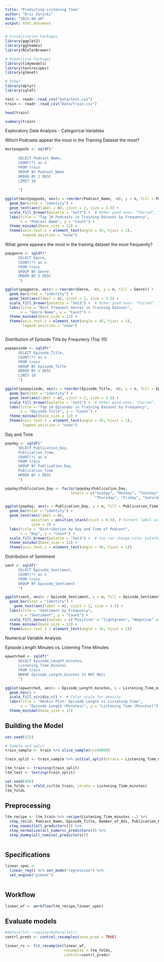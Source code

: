 ```yaml
---
title: "Predicting Listening Time"
author: "Eric Zarycki"
date: "2025-04-10"
output: html_document
---
```


```r
# Visualization Packages
library(ggplot2)
library(ggthemes)
library(RColorBrewer)

# Predictive Packages
library(tidymodels)
library(textrecipes)
library(glmnet)

# Other
library(dplyr)
library(sqldf)

```


```r
test <- readr::read_csv("Data/test.csv")
train <- readr::read_csv("Data/train.csv")
```


```r
head(train)
```

```r
summary(train)
```
Exploratory Data Analysis - Categorical Variables

Which Podcasts appear the most in the Training Dataset the most?
```r

mostpoppods <- sqldf("
  
      SELECT Podcast_Name,
      COUNT(*) as n
      FROM train
      GROUP BY Podcast_Name
      ORDER BY 2 DESC
      LIMIT 10
      
      ")

ggplot(mostpoppods, aes(x = reorder(Podcast_Name, -n), y = n, fill = Podcast_Name)) +
  geom_bar(stat = "identity") +
  geom_text(aes(label = n), vjust = 2, size = 3.5) +
  scale_fill_brewer(palette = "Set3") +  # Other good ones: "Paired", "Dark2", "Pastel1"
  labs(title = "Top 10 Podcasts in Training Dataset by Frequency",
       x = "Podcast Name", y = "Count") +
  theme_minimal(base_size = 12) +
  theme(axis.text.x = element_text(angle = 45, hjust = 1),
        legend.position = "none")

```
What genre appears the most in the training dataset the most frequently?

```r

popgenre <- sqldf("
      SELECT Genre,
      COUNT(*) as n
      FROM train
      GROUP BY Genre
      ORDER BY 2 DESC
      ")

ggplot(popgenre, aes(x = reorder(Genre, -n), y = n, fill = Genre)) +
  geom_bar(stat = "identity") +
  geom_text(aes(label = n), vjust = 2, size = 3.5) +
  scale_fill_brewer(palette = "Set3") +  # Other good ones: "Paired", "Dark2", "Pastel1"
  labs(title = "Most Frequent Genres in Training Dataset",
       x = "Genre Name", y = "Count") +
  theme_minimal(base_size = 12) +
  theme(axis.text.x = element_text(angle = 45, hjust = 1),
        legend.position = "none")



```
Distribution of Episode Title by Frequnecy (Top 10)

```r
popepisode <- sqldf("
      SELECT Episode_Title,
      COUNT(*) as n
      FROM train
      GROUP BY Episode_Title
      ORDER BY n DESC
      LIMIT 10
      ")

ggplot(popepisode, aes(x = reorder(Episode_Title, -n), y = n, fill = Episode_Title)) +
  geom_bar(stat = "identity") +
  geom_text(aes(label = n), vjust = 2, size = 3.5) +
  scale_fill_brewer(palette = "Set3") +  # Other good ones: "Paired", "Dark2", "Pastel1"
  labs(title = "Top 10 Episodes in Training Dataset by Frequency",
       x = "Episode Title", y = "Count") +
  theme_minimal(base_size = 12) +
  theme(axis.text.x = element_text(angle = 45, hjust = 1),
        legend.position = "none")
```




Day and Time
```r
popday <- sqldf("
      SELECT Publication_Day,
      Publication_Time,
      COUNT(*) as n
      FROM train
      GROUP BY Publication_Day,
      Publication_Time
      ORDER BY n DESC
      ")

popday$Publication_Day <- factor(popday$Publication_Day, 
                              levels = c("Sunday", "Monday", "Tuesday", "Wednesday", 
                                         "Thursday", "Friday", "Saturday"))

ggplot(popday, aes(x = Publication_Day, y = n, fill = Publication_Time)) +
  geom_bar(stat = "identity") +
  geom_text(aes(label = n), 
            position = position_stack(vjust = 0.5), # Centers label within each segment
            size = 3) +
  labs(title = "Distribution by Day and Time of Podcast",
       x = "Day", y = "Count") +
  scale_fill_brewer(palette = "Set3") +  # You can change color palette here
  theme_minimal(base_size = 12) +
  theme(axis.text.x = element_text(angle = 45, hjust = 1))

```
Distribution of Sentiment 

```r
sent <- sqldf("
      SELECT Episode_Sentiment,
      COUNT(*) as n
      FROM train
      GROUP BY Episode_Sentiment
      ")

ggplot(sent, aes(x = Episode_Sentiment, y = n, fill = Episode_Sentiment)) +
  geom_bar(stat = "identity") +
    geom_text(aes(label = n), vjust = 2, size = 3.5) +
  labs(title = "Sentiment by Frequency",
       x = "Sentiment", y = "Count") +
  scale_fill_manual(values = c("Positive" = "lightgreen", "Negative" = "red", "Neutral" = "gray")) +  # You can choose a different palette here
  theme_minimal(base_size = 12) +
  theme(axis.text.x = element_text(angle = 45, hjust = 1))
```
Numerical Variable Analysis

Episode Length Minutes vs. Listening Time Minutes

```r

epwatched <- sqldf("
      SELECT Episode_Length_minutes,
      Listening_Time_minutes
      FROM train
      WHERE Episode_Length_minutes IS NOT NULL
      ")

ggplot(epwatched, aes(x = Episode_Length_minutes, y = Listening_Time_minutes)) +
  geom_hex() +
  scale_fill_viridis_c() +  # Color scale for density
  labs(title = "Hexbin Plot: Episode Length vs Listening Time",
       x = "Episode Length (Minutes)", y = "Listening Time (Minutes)") +
  theme_minimal(base_size = 12)

```

## Building the Model

```r
set.seed(123)

# Sample and split
train_sample <- train %>% slice_sample(n=100000)

train_split <- train_sample %>% initial_split(strata = Listening_Time_minutes)

ltm_train <- training(train_split)
ltm_test <- testing(train_split)

set.seed(456)
ltm_folds <- vfold_cv(ltm_train, strata = Listening_Time_minutes)
ltm_folds

```

## Preprocessing

```r
ltm_recipe <- ltm_train %>% recipe(Listening_Time_minutes ~.) %>% 
  step_rm(id, Podcast_Name, Episode_Title, Number_of_Ads, Publication_Day, Publication_Time) %>% 
  step_naomit(all_predictors()) %>% 
  step_normalize(all_numeric_predictors()) %>% 
  step_dummy(all_nominal_predictors())
  
```

## Specifications

```r

linear_spec <-
  linear_reg() %>% set_mode("regression") %>%
  set_engine("glmnet")
  

```

## Workflow

```r
linear_wf <- workflow(ltm_recipe,linear_spec)
```

## Evaluate models

```r
#doParallel::registerDoParallel()
contrl_preds <- control_resamples(save_pred = TRUE)

linear_rs <- fit_resamples(linear_wf,
                           resamples = ltm_folds,
                           control=contrl_preds)


```


